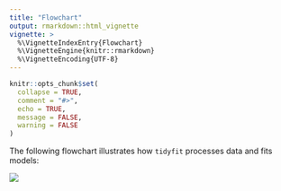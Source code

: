 ```yaml
---
title: "Flowchart"
output: rmarkdown::html_vignette
vignette: >
  %\VignetteIndexEntry{Flowchart}
  %\VignetteEngine{knitr::rmarkdown}
  %\VignetteEncoding{UTF-8}
---
```


```r
knitr::opts_chunk$set(
  collapse = TRUE,
  comment = "#>",
  echo = TRUE,
  message = FALSE,
  warning = FALSE
)
```

The following flowchart illustrates how `tidyfit` processes data and fits models:

![](ProcessChart.jpg)
